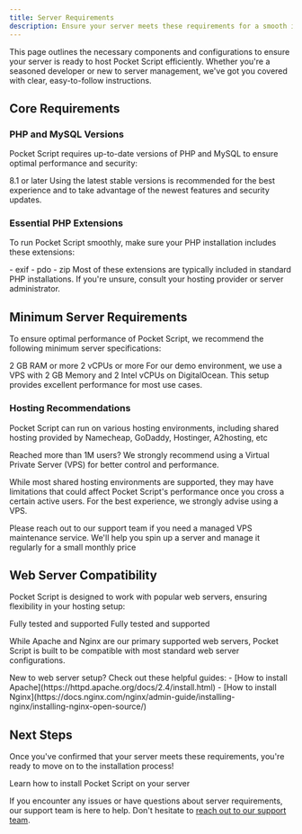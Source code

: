 ```yaml
---
title: Server Requirements
description: Ensure your server meets these requirements for a smooth installation of Pocket Script.
---
```


This page outlines the necessary components and configurations to ensure your server is ready to host Pocket Script efficiently. Whether you're a seasoned developer or new to server management, we've got you covered with clear, easy-to-follow instructions.

## Core Requirements

### PHP and MySQL Versions

Pocket Script requires up-to-date versions of PHP and MySQL to ensure optimal performance and security:

<CardGroup cols={2}>
  <Card title="PHP Version" icon="php">
    8.1 or later
  </Card>
</CardGroup>

<Note>
  Using the latest stable versions is recommended for the best experience and to take advantage of the newest features and security updates.
</Note>

### Essential PHP Extensions

To run Pocket Script smoothly, make sure your PHP installation includes these extensions:

<Accordion title="Click to view required PHP extensions" defaultOpen="true">
  - exif
  - pdo
  - zip
</Accordion>

<Tip>
  Most of these extensions are typically included in standard PHP installations. If you're unsure, consult your hosting provider or server administrator.
</Tip>

## Minimum Server Requirements

To ensure optimal performance of Pocket Script, we recommend the following minimum server specifications:

<CardGroup cols={2}>
  <Card title="Memory" icon="memory">
    2 GB RAM or more
  </Card>
  <Card title="CPU" icon="microchip">
    2 vCPUs or more
  </Card>
</CardGroup>

<Note>
  For our demo environment, we use a VPS with 2 GB Memory and 2 Intel vCPUs on DigitalOcean. This setup provides excellent performance for most use cases.
</Note>

### Hosting Recommendations

Pocket Script can run on various hosting environments, including shared hosting provided by Namecheap, GoDaddy, Hostinger, A2hosting, etc

<Warning>Reached more than 1M users? We strongly recommend using a Virtual Private Server (VPS) for better control and performance.</Warning>

<Note>
  While most shared hosting environments are supported, they may have limitations that could affect Pocket Script's performance once you cross a certain active users. For the best experience, we strongly advise using a VPS.
</Note>

<Tip>Please reach out to our support team if you need a managed VPS maintenance service. We'll help you spin up a server and manage it regularly for a small monthly price</Tip>

## Web Server Compatibility

Pocket Script is designed to work with popular web servers, ensuring flexibility in your hosting setup:

<CardGroup cols={2}>
  <Card title="Apache" icon="server">
    Fully tested and supported
  </Card>
  <Card title="Nginx" icon="server">
    Fully tested and supported
  </Card>
</CardGroup>

While Apache and Nginx are our primary supported web servers, Pocket Script is built to be compatible with most standard web server configurations.

<Tip>
  New to web server setup? Check out these helpful guides:
  - [How to install Apache](https://httpd.apache.org/docs/2.4/install.html)
  - [How to install Nginx](https://docs.nginx.com/nginx/admin-guide/installing-nginx/installing-nginx-open-source/)
</Tip>

## Next Steps

Once you've confirmed that your server meets these requirements, you're ready to move on to the installation process!

<Card title="Installation Guide" icon="rocket" href="/get-started/installation">
  Learn how to install Pocket Script on your server
</Card>

If you encounter any issues or have questions about server requirements, our support team is here to help. Don't hesitate to [reach out to our support team](https://droidoxy.com/support/).
